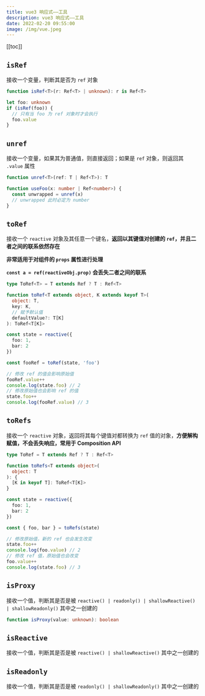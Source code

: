 ```yaml
---
title: vue3 响应式——工具
description: vue3 响应式——工具
date: 2022-02-20 09:55:00
image: /img/vue.jpeg
---
```


[[toc]]

## `isRef`

接收一个变量，判断其是否为 `ref` 对象

```ts
function isRef<T>(r: Ref<T> | unknown): r is Ref<T>

let foo: unknown
if (isRef(foo)) {
  // 只有当 foo 为 ref 对象时才会执行
  foo.value
}
```

## `unref`

接收一个变量，如果其为普通值，则直接返回；如果是 `ref` 对象，则返回其 `.value` 属性

```ts
function unref<T>(ref: T | Ref<T>): T

function useFoo(x: number | Ref<number>) {
  const unwrapped = unref(x)
  // unwrapped 此时必定为 number
}
```

## `toRef`

接收一个 `reactive` 对象及其任意一个键名，**返回以其键值对创建的 `ref`，并且二者之间的联系依然存在**

**非常适用于对组件的 `props` 属性进行处理**

<Alert type="warning">**`const a = ref(reactiveObj.prop)` 会丢失二者之间的联系**</Alert>

```ts
type ToRef<T> = T extends Ref ? T : Ref<T>

function toRef<T extends object, K extends keyof T>(
  object: T,
  key: K,
  // 赋予默认值
  defaultValue?: T[K]
): ToRef<T[K]>

const state = reactive({
  foo: 1,
  bar: 2
})

const fooRef = toRef(state, 'foo')

// 修改 ref 的值会影响原始值
fooRef.value++
console.log(state.foo) // 2
// 修改原始值也会影响 ref 的值
state.foo++
console.log(fooRef.value) // 3
```

## `toRefs`

接收一个 `reactive` 对象，返回将其每个键值对都转换为 `ref` 值的对象，**方便解构赋值，不会丢失响应，常用于 Composition API**

```ts
type ToRef = T extends Ref ? T : Ref<T>

function toRefs<T extends object>(
  object: T
): {
  [K in keyof T]: ToRef<T[K]>
}

const state = reactive({
  foo: 1,
  bar: 2
})

const { foo, bar } = toRefs(state)

// 修改原始值，新的 ref 也会发生改变
state.foo++
console.log(foo.value) // 2
// 修改 ref 值，原始值也会改变
foo.value++
console.log(state.foo) // 3
```

## `isProxy`

接收一个值，判断其是否是被 `reactive() | readonly() | shallowReactive() | shallowReadonly()` 其中之一创建的

```ts
function isProxy(value: unknown): boolean
```

## `isReactive`

接收一个值，判断其是否是被 `reactive() | shallowReactive()` 其中之一创建的

## `isReadonly`

接收一个值，判断其是否是被 `readonly() | shallowReadonly()` 其中之一创建的